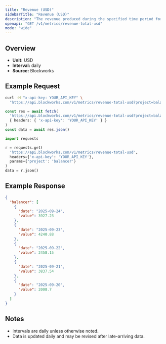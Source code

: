 ```yaml
---
title: "Revenue (USD)"
sidebarTitle: "Revenue (USD)"
description: "The revenue produced during the specified time period for given project."
openapi: "GET /v1/metrics/revenue-total-usd"
mode: "wide"
---
```


## Overview

- **Unit:** USD
- **Interval:** daily
- **Source:** Blockworks

## Example Request

<CodeGroup>

```bash cURL
curl -H "x-api-key: YOUR_API_KEY" \
  "https://api.blockworks.com/v1/metrics/revenue-total-usd?project=balancer"
```

```typescript TypeScript
const res = await fetch(
  'https://api.blockworks.com/v1/metrics/revenue-total-usd?project=balancer',
  { headers: { 'x-api-key': 'YOUR_API_KEY' } }
)
const data = await res.json()
```

```python Python
import requests

r = requests.get(
  'https://api.blockworks.com/v1/metrics/revenue-total-usd',
  headers={'x-api-key': 'YOUR_API_KEY'},
  params={'project': 'balancer'}
)
data = r.json()
```

</CodeGroup>

## Example Response

```json
{
  "balancer": [
    {
      "date": "2025-09-24",
      "value": 3927.23
    },
    {
      "date": "2025-09-23",
      "value": 4240.88
    },
    {
      "date": "2025-09-22",
      "value": 2458.15
    },
    {
      "date": "2025-09-21",
      "value": 3837.54
    },
    {
      "date": "2025-09-20",
      "value": 2008.7
    }
  ]
}
```

## Notes
- Intervals are daily unless otherwise noted.
- Data is updated daily and may be revised after late-arriving data.